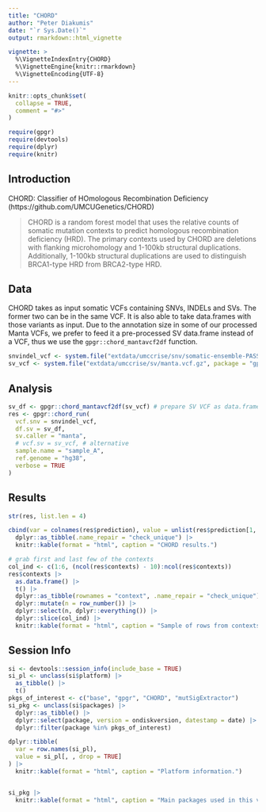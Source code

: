 ```yaml
---
title: "CHORD"
author: "Peter Diakumis"
date: "`r Sys.Date()`"
output: rmarkdown::html_vignette

vignette: >
  %\VignetteIndexEntry{CHORD}
  %\VignetteEngine{knitr::rmarkdown}
  %\VignetteEncoding{UTF-8}
---
```


```r
knitr::opts_chunk$set(
  collapse = TRUE,
  comment = "#>"
)
```

```r
require(gpgr)
require(devtools)
require(dplyr)
require(knitr)
```

## Introduction

CHORD: Classifier of HOmologous Recombination Deficiency (https://github.com/UMCUGenetics/CHORD)

> CHORD is a random forest model that uses the relative counts of somatic
mutation contexts to predict homologous recombination deficiency (HRD).
The primary contexts used by CHORD are deletions with flanking microhomology
and 1-100kb structural duplications. Additionally, 1-100kb structural
duplications are used to distinguish BRCA1-type HRD from BRCA2-type HRD.

## Data

CHORD takes as input somatic VCFs containing SNVs, INDELs and SVs. The former
two can be in the same VCF. It is also able to take data.frames with those variants
as input. Due to the annotation size in some of our processed Manta VCFs, we prefer
to feed it a pre-processed SV data.frame instead of a VCF, thus we use
the `gpgr::chord_mantavcf2df` function.


```r
snvindel_vcf <- system.file("extdata/umccrise/snv/somatic-ensemble-PASS.vcf.gz", package = "gpgr")
sv_vcf <- system.file("extdata/umccrise/sv/manta.vcf.gz", package = "gpgr")
```

## Analysis

```r
sv_df <- gpgr::chord_mantavcf2df(sv_vcf) # prepare SV VCF as data.frame
res <- gpgr::chord_run(
  vcf.snv = snvindel_vcf,
  df.sv = sv_df,
  sv.caller = "manta",
  # vcf.sv = sv_vcf, # alternative
  sample.name = "sample_A",
  ref.genome = "hg38",
  verbose = TRUE
)
```

## Results

```r
str(res, list.len = 4)

cbind(var = colnames(res$prediction), value = unlist(res$prediction[1, ])) |>
  dplyr::as_tibble(.name_repair = "check_unique") |>
  knitr::kable(format = "html", caption = "CHORD results.")

# grab first and last few of the contexts
col_ind <- c(1:6, (ncol(res$contexts) - 10):ncol(res$contexts))
res$contexts |>
  as.data.frame() |>
  t() |>
  dplyr::as_tibble(rownames = "context", .name_repair = "check_unique") |>
  dplyr::mutate(n = row_number()) |>
  dplyr::select(n, dplyr::everything()) |>
  dplyr::slice(col_ind) |>
  knitr::kable(format = "html", caption = "Sample of rows from contexts counts.")
```

## Session Info

```r
si <- devtools::session_info(include_base = TRUE)
si_pl <- unclass(si$platform) |>
  as_tibble() |>
  t()
pkgs_of_interest <- c("base", "gpgr", "CHORD", "mutSigExtractor")
si_pkg <- unclass(si$packages) |>
  dplyr::as_tibble() |>
  dplyr::select(package, version = ondiskversion, datestamp = date) |>
  dplyr::filter(package %in% pkgs_of_interest)

dplyr::tibble(
  var = row.names(si_pl),
  value = si_pl[, , drop = TRUE]
) |>
  knitr::kable(format = "html", caption = "Platform information.")


si_pkg |>
  knitr::kable(format = "html", caption = "Main packages used in this vignette.")
```

